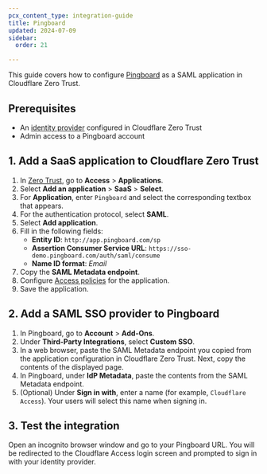```yaml
---
pcx_content_type: integration-guide
title: Pingboard
updated: 2024-07-09
sidebar:
  order: 21

---
```


This guide covers how to configure [Pingboard](https://support.pingboard.com/hc/en-us/articles/360046585994-Set-Up-a-Custom-SSO-Solution) as a SAML application in Cloudflare Zero Trust.

## Prerequisites

* An [identity provider](/cloudflare-one/identity/idp-integration/) configured in Cloudflare Zero Trust
* Admin access to a Pingboard account

## 1. Add a SaaS application to Cloudflare Zero Trust

1. In [Zero Trust](https://one.dash.cloudflare.com), go to **Access** > **Applications**.
2. Select **Add an application** > **SaaS** > **Select**.
3. For **Application**, enter `Pingboard` and select the corresponding textbox that appears.
4. For the authentication protocol, select **SAML**.
5. Select **Add application**.
6. Fill in the following fields:
   * **Entity ID**: `http://app.pingboard.com/sp`
   * **Assertion Consumer Service URL**: `https://sso-demo.pingboard.com/auth/saml/consume`
   * **Name ID format**: *Email*
7. Copy the **SAML Metadata endpoint**.
8. Configure [Access policies](/cloudflare-one/policies/access/) for the application.
9. Save the application.

## 2. Add a SAML SSO provider to Pingboard

1. In Pingboard, go to **Account** > **Add-Ons**.
2. Under **Third-Party Integrations**, select **Custom SSO**.
3. In a web browser, paste the SAML Metadata endpoint you copied from the application configuration in Cloudflare Zero Trust. Next, copy the contents of the displayed page.
4. In Pingboard, under **IdP Metadata**, paste the contents from the SAML Metadata endpoint.
5. (Optional) Under **Sign in with**, enter a name (for example, `Cloudflare Access`). Your users will select this name when signing in.

## 3. Test the integration

Open an incognito browser window and go to your Pingboard URL. You will be redirected to the Cloudflare Access login screen and prompted to sign in with your identity provider.
